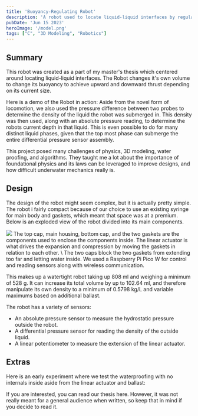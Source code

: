```yaml
---
title: 'Buoyancy-Regulating Robot'
description: 'A robot used to locate liquid-liquid interfaces by regulating the robots volume and embedded electromechanical actuation.'
pubDate: 'Jun 15 2023'
heroImage: '/model.png'
tags: ["C", "3D Modeling", "Robotics"]
---
```


## Summary
This robot was created as a part of my master's thesis which centered around locating liquid-liquid interfaces. The Robot changes it's own volume to change its buoyancy to achieve upward and downward thrust depending on its current size.

Here is a demo of the Robot in action:
<YouTube id="https://youtube.com/watch?v=j9o-O8pO3RM" />
Aside from the novel form of locomotion, we also used the pressure difference between two probes to determine the density of the liquid the robot was submerged in. This density was then used, along with an absolute pressure reading, to determine the robots current depth in that liquid.
This is even possible to do for many distinct liquid phases, given that the top most phase can submerge the entire differential pressure sensor assembly.

This project posed many challenges of physics, 3D modeling, water proofing, and algorithms. They taught me a lot about the importance of foundational physics and its laws can be leveraged to improve designs, and how difficult underwater mechanics really is.

## Design
The design of the robot might seem complex, but it is actually pretty simple. 
The robot i fairly compact because of our choice to use an existing syringe for main body and gaskets, which meant that space was at a premium.
Below is an exploded view of the robot divided into its main components.

<img src="/Exploded.png"/>
The top cap, main housing, bottom cap, and the two gaskets are the components used to enclose the components inside. 
The linear actuator is what drives the expansion and compression by moving the gaskets in relation to each other. \
The two caps block the two gaskets from extending too far and letting water inside. 
We used a Raspberry Pi Pico W for control and reading sensors along with wireless communication.

This makes up a watertight robot taking up 808 ml and weighing a minimum of 528 g.
It can increase its total volume by up to 102.64 ml, and therefore manipulate its own density to a minimum of 0.5798 kg/L and variable maximums based on additional ballast.

The robot has a variety of sensors: 
- An absolute pressure sensor to measure the hydrostatic pressure outside the robot.
- A differential pressure sensor for reading the density of the outside liquid.
- A linear potentiometer to measure the extension of the linear actuator.

## Extras
Here is an early experiment where we test the waterproofing with no internals inside aside from the linear actuator and ballast:
<YouTube id="https://youtu.be/WlTvShQmrV8" />

If you are interested, you can read our thesis here. 
However, it was not really meant for a general audience when written, so keep that in mind if you decide to read it.

<ResponsivePDF src="/Thesis.pdf" />